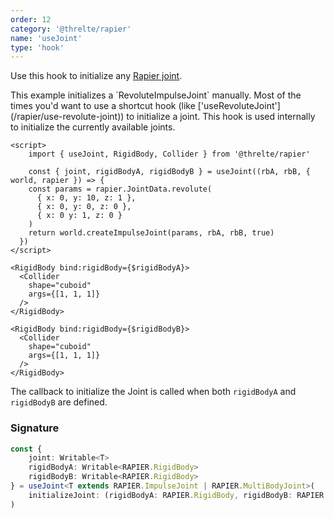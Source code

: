```yaml
---
order: 12
category: '@threlte/rapier'
name: 'useJoint'
type: 'hook'
---
```


Use this hook to initialize any [Rapier joint](https://rapier.rs/docs/user_guides/javascript/joints).

<Tip type="tip">
  This example initializes a `RevoluteImpulseJoint` manually. Most of the times you'd want to use a
  shortcut hook (like ['useRevoluteJoint'](/rapier/use-revolute-joint)) to initialize a joint. This
  hook is used internally to initialize the currently available joints.
</Tip>

```svelte
<script>
	import { useJoint, RigidBody, Collider } from '@threlte/rapier'

	const { joint, rigidBodyA, rigidBodyB } = useJoint((rbA, rbB, { world, rapier }) => {
    const params = rapier.JointData.revolute(
      { x: 0, y: 10, z: 1 },
      { x: 0, y: 0, z: 0 },
      { x: 0 y: 1, z: 0 }
    )
    return world.createImpulseJoint(params, rbA, rbB, true)
  })
</script>

<RigidBody bind:rigidBody={$rigidBodyA}>
  <Collider
    shape="cuboid"
    args={[1, 1, 1]}
  />
</RigidBody>

<RigidBody bind:rigidBody={$rigidBodyB}>
  <Collider
    shape="cuboid"
    args={[1, 1, 1]}
  />
</RigidBody>
```

The callback to initialize the Joint is called when both `rigidBodyA` and `rigidBodyB` are defined.

### Signature

```ts
const {
	joint: Writable<T>
	rigidBodyA: Writable<RAPIER.RigidBody>
	rigidBodyB: Writable<RAPIER.RigidBody>
} = useJoint<T extends RAPIER.ImpulseJoint | RAPIER.MultiBodyJoint>(
	initializeJoint: (rigidBodyA: RAPIER.RigidBody, rigidBodyB: RAPIER.RigidBody, RapierContext) => T
)
```
